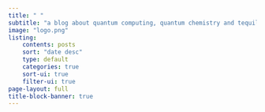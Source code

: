 ```yaml
---
title: " "
subtitle: "a blog about quantum computing, quantum chemistry and tequila"
image: "logo.png"
listing:
    contents: posts
    sort: "date desc"
    type: default
    categories: true
    sort-ui: true
    filter-ui: true
page-layout: full
title-block-banner: true
---
```

    
